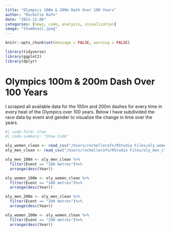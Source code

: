 ```yaml
---
title: "Olympics 100m & 200m Dash Over 100 Years"
author: "Rochelle Rafn"
date: "2021-12-08"
categories: [news, code, analysis, visualization]
image: "thumbnail.jpeg"
---
```


```r
knitr::opts_chunk$set(message = FALSE, warning = FALSE)

library(tidyverse)
library(ggplot2)
library(dplyr)

```


# Olympics 100m & 200m Dash Over 100 Years

I scraped all available data for the 100m and 200m dashes for every time in every heat of the Olympics over 100 years. Below I have subdivided the race data by event and gender to visualize the change in time over the years.

```r

#| code-fold: true
#| code-summary: "Show Code"

oly_women_clean <- read_csv("/Users/rochellerafn/RStudio Files/oly_women_clean.csv")
oly_men_clean <- read_csv("/Users/rochellerafn/RStudio Files/oly_men_clean.csv")

oly_men_100m <- oly_men_clean %>%
  filter(Event == "100 metres")%>%
  arrange(desc(Year))

oly_women_100m <- oly_women_clean %>%
  filter(Event == "100 metres")%>%
  arrange(desc(Year))

oly_men_200m <- oly_men_clean %>%
  filter(Event == "200 metres")%>%
  arrange(desc(Year))

oly_women_200m <- oly_women_clean %>%
  filter(Event == "200 metres")%>%
  arrange(desc(Year))
```




